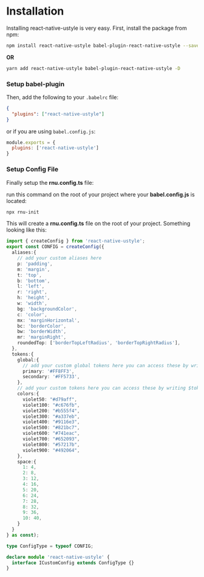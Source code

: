 # Installation

Installing react-native-ustyle is very easy. First, install the package from npm:

```sh copy
npm install react-native-ustyle babel-plugin-react-native-ustyle --save-dev
```

**OR**

```sh copy
yarn add react-native-ustyle babel-plugin-react-native-ustyle -D
```

### Setup babel-plugin

Then, add the following to your `.babelrc` file:

```json copy
{
  "plugins": ["react-native-ustyle"]
}
```
or if you are using `babel.config.js`:

```js copy
module.exports = {
  plugins: ['react-native-ustyle']
}
```

### Setup Config File

Finally setup the **rnu.config.ts** file:

run this command on the root of your project where your **babel.config.js** is located:

```bash copy
npx rnu-init
```

This will create a **rnu.config.ts** file on the root of your project. Something looking like this:
 
```ts copy
import { createConfig } from 'react-native-ustyle';
export const CONFIG = createConfig({
  aliases:{
    // add your custom aliases here
    p: 'padding',
    m: 'margin',
    t: 'top',
    b: 'bottom',
    l: 'left',
    r: 'right',
    h: 'height',
    w: 'width',
    bg: 'backgroundColor',
    c: 'color',
    mx: 'marginHorizontal',
    bc: 'borderColor',
    bw: 'borderWidth',
    mr: 'marginRight',
    roundedTop: ['borderTopLeftRadius', 'borderTopRightRadius'],
  },
  tokens:{
    global:{
      // add your custom global tokens here you can access these by writing $token-name eg: $primary
      primary: '#FF8FF3',
      secondary: '#FF5733',
    },
    // add your custom tokens here you can access these by writing $token-scale$token-name eg: $space$1
    colors:{
      violet50: "#d79aff",
      violet100: "#c676fb",
      violet200: "#b555f4",
      violet300: "#a337eb",
      violet400: "#9116e3",
      violet500: "#821bc7",
      violet600: "#741eac",
      violet700: "#652093",
      violet800: "#57217b",
      violet900: "#492064",
    },
    space:{
      1: 4,
      2: 8,
      3: 12,
      4: 16,
      5: 20,
      6: 24,
      7: 28,
      8: 32,
      9: 36,
      10: 40,
    }
  }
} as const);

type ConfigType = typeof CONFIG;

declare module 'react-native-ustyle' {
  interface ICustomConfig extends ConfigType {}
}
```